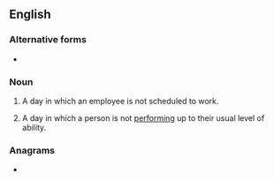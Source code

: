 ==English==

===Alternative forms===
* {{l|en|off-day}}

===Noun===
{{en-noun}}

# A day in which an employee is not scheduled to work.
#: {{ux|en|Until they gain a little seniority at this hospital, newly hired nurses need not expect to have two consecutive '''off days'''.}}
# A day in which a person is not [[perform]]ing up to their usual level of ability.
#: {{ux|en|I understand any pitcher can have an '''off day''' but walking four batters in one inning is ridiculous!}}

===Anagrams===
* {{anagrams|en|day off}}